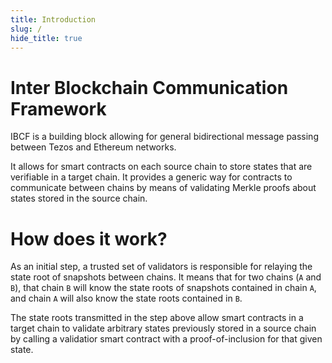 ```yaml
---
title: Introduction
slug: /
hide_title: true
---
```



<head>
  <meta
    name="description"
    content="IBCF Documentation - Introduction"
  />
</head>

<div class="padding-vert--md"></div>

# Inter Blockchain Communication Framework

IBCF is a building block allowing for general bidirectional message passing between Tezos and Ethereum networks.

It allows for smart contracts on each source chain to store states that are verifiable in a target chain. It provides a generic way for contracts to communicate between chains by means of validating Merkle proofs about states stored in the source chain.

# How does it work?

As an initial step, a trusted set of validators is responsible for relaying the state root of snapshots between chains.
It means that for two chains  (`A` and `B`), that chain `B` will know the state roots of snapshots contained in chain `A`, and
chain `A` will also know the state roots contained in `B`.

<center>
<ThemedImage
  width="480px"
  sources={{
    light: useBaseUrl("/img/ibcf-relay.svg"),
    dark: useBaseUrl("/img/ibcf-relay-dark.svg"),
  }}
/>
</center>

<div class="padding-vert--md"></div>

The state roots transmitted in the step above allow smart contracts in a target chain to validate arbitrary states previously stored in a source chain by calling a validatior smart contract with a proof-of-inclusion for that given state.

<center>
<ThemedImage
  width="520px"
  sources={{
    light: useBaseUrl("/img/ibcf-client-interaction.svg"),
    dark: useBaseUrl("/img/ibcf-client-interaction-dark.svg"),
  }}
/>
</center>
